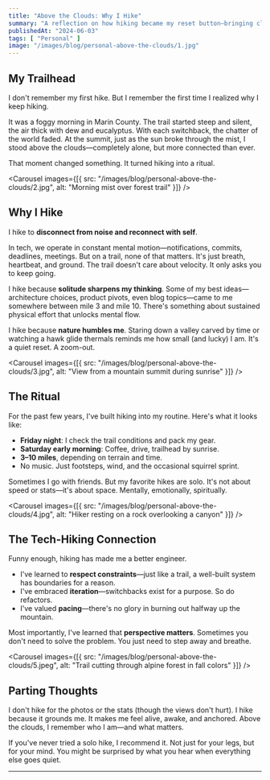 ```yaml
---
title: "Above the Clouds: Why I Hike"
summary: "A reflection on how hiking became my reset button—bringing clarity, humility, and creative energy into every step of life."
publishedAt: "2024-06-03"
tags: [ "Personal" ]
image: "/images/blog/personal-above-the-clouds/1.jpg"
---
```


## My Trailhead

I don't remember my first hike. But I remember the first time I realized why I keep hiking.

It was a foggy morning in Marin County. The trail started steep and silent, the air thick with dew and eucalyptus. With each switchback, the chatter of the world faded. At the summit, just as the sun broke through the mist, I stood above the clouds—completely alone, but more connected than ever.

That moment changed something. It turned hiking into a ritual.

<Carousel
  images={[{ src: "/images/blog/personal-above-the-clouds/2.jpg", alt: "Morning mist over forest trail" }]}
/>

## Why I Hike

I hike to **disconnect from noise and reconnect with self**.

In tech, we operate in constant mental motion—notifications, commits, deadlines, meetings. But on a trail, none of that matters. It's just breath, heartbeat, and ground. The trail doesn't care about velocity. It only asks you to keep going.

I hike because **solitude sharpens my thinking**. Some of my best ideas—architecture choices, product pivots, even blog topics—came to me somewhere between mile 3 and mile 10. There's something about sustained physical effort that unlocks mental flow. 

I hike because **nature humbles me**. Staring down a valley carved by time or watching a hawk glide thermals reminds me how small (and lucky) I am. It's a quiet reset. A zoom-out.

<Carousel
  images={[{ src: "/images/blog/personal-above-the-clouds/3.jpg", alt: "View from a mountain summit during sunrise" }]}
/>

## The Ritual

For the past few years, I've built hiking into my routine. Here's what it looks like:

- **Friday night**: I check the trail conditions and pack my gear.
- **Saturday early morning**: Coffee, drive, trailhead by sunrise.
- **3–10 miles**, depending on terrain and time.
- No music. Just footsteps, wind, and the occasional squirrel sprint.

Sometimes I go with friends. But my favorite hikes are solo. It's not about speed or stats—it's about space. Mentally, emotionally, spiritually.

<Carousel
  images={[{ src: "/images/blog/personal-above-the-clouds/4.jpg", alt: "Hiker resting on a rock overlooking a canyon" }]}
/>

## The Tech-Hiking Connection

Funny enough, hiking has made me a better engineer.

- I've learned to **respect constraints**—just like a trail, a well-built system has boundaries for a reason.
- I've embraced **iteration**—switchbacks exist for a purpose. So do refactors.
- I've valued **pacing**—there's no glory in burning out halfway up the mountain.

Most importantly, I've learned that **perspective matters**. Sometimes you don't need to solve the problem. You just need to step away and breathe.

<Carousel
  images={[{ src: "/images/blog/personal-above-the-clouds/5.jpeg", alt: "Trail cutting through alpine forest in fall colors" }]}
/>

## Parting Thoughts

I don't hike for the photos or the stats (though the views don't hurt). I hike because it grounds me. It makes me feel alive, awake, and anchored. Above the clouds, I remember who I am—and what matters.

If you've never tried a solo hike, I recommend it. Not just for your legs, but for your mind. You might be surprised by what you hear when everything else goes quiet.

---